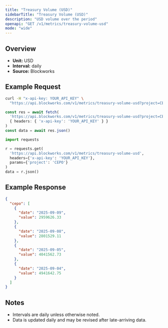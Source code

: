 ```yaml
---
title: "Treasury Volume (USD)"
sidebarTitle: "Treasury Volume (USD)"
description: "USD volume over the period"
openapi: "GET /v1/metrics/treasury-volume-usd"
mode: "wide"
---
```


## Overview

- **Unit:** USD
- **Interval:** daily
- **Source:** Blockworks

## Example Request

<CodeGroup>

```bash cURL
curl -H "x-api-key: YOUR_API_KEY" \
  "https://api.blockworks.com/v1/metrics/treasury-volume-usd?project=CEPO"
```

```typescript TypeScript
const res = await fetch(
  'https://api.blockworks.com/v1/metrics/treasury-volume-usd?project=CEPO',
  { headers: { 'x-api-key': 'YOUR_API_KEY' } }
)
const data = await res.json()
```

```python Python
import requests

r = requests.get(
  'https://api.blockworks.com/v1/metrics/treasury-volume-usd',
  headers={'x-api-key': 'YOUR_API_KEY'},
  params={'project': 'CEPO'}
)
data = r.json()
```

</CodeGroup>

## Example Response

```json
{
  "cepo": [
    {
      "date": "2025-09-09",
      "value": 2959626.33
    },
    {
      "date": "2025-09-08",
      "value": 2801529.11
    },
    {
      "date": "2025-09-05",
      "value": 4041562.73
    },
    {
      "date": "2025-09-04",
      "value": 4941642.75
    }
  ]
}
```

## Notes
- Intervals are daily unless otherwise noted.
- Data is updated daily and may be revised after late-arriving data.